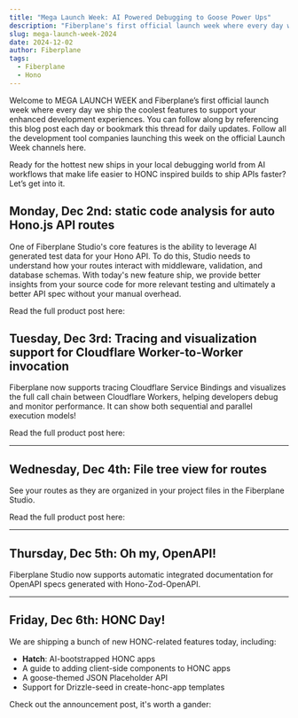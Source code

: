 ```yaml
---
title: "Mega Launch Week: AI Powered Debugging to Goose Power Ups"
description: "Fiberplane's first official launch week where every day we ship the coolest features to support your enhanced development experiences."
slug: mega-launch-week-2024
date: 2024-12-02
author: Fiberplane
tags:
  - Fiberplane
  - Hono
---
```



Welcome to MEGA LAUNCH WEEK and Fiberplane’s first official launch week where every day we ship the coolest features to support your enhanced development experiences. You can follow along by referencing this blog post each day or bookmark this thread for daily updates. Follow all the development tool companies launching this week on the official Launch Week channels here.

Ready for the hottest new ships in your local debugging world from AI workflows that make life easier to HONC inspired builds to ship APIs faster? Let’s get into it.

## Monday, Dec 2nd: static code analysis for auto Hono.js API routes

One of Fiberplane Studio's core features is the ability to leverage AI generated test data for your Hono API. To do this, Studio needs to understand how your routes interact with middleware, validation, and database schemas. With today's new feature ship, we provide better insights from your source code for more relevant testing and ultimately a better API spec without your manual overhead.

Read the full product post here:

<LinkCard
  title="Code Analysis"
  description="Fiberplane Studio static code analysis for auto Hono.js API routes"
  href="https://fiberplane.com/blog/code-analysis/"
/>

## Tuesday, Dec 3rd: Tracing and visualization support for Cloudflare Worker-to-Worker invocation

Fiberplane now supports tracing Cloudflare Service Bindings and visualizes the full call chain between Cloudflare Workers, helping developers debug and monitor performance. It can show both sequential and parallel execution models!

Read the full product post here:

<LinkCard
  title="Worker-to-Worker Service Bindings"
  description="Tracing and visualization support for Worker-to-Worker invocation within Hono APIs"
  href="https://fiberplane.com/blog/introducing-tracing-for-cloudflare-service-bindings-with-fiberplane/"
/>

---

## Wednesday, Dec 4th: File tree view for routes

See your routes as they are organized in your project files in the Fiberplane Studio.

Read the full product post here:

<LinkCard
  title="File tree view for routes"
  description="Visualize your routes in the Fiberplane Studio as they are organized in your project files"
  href="https://fiberplane.com/blog/file-tree-view-for-routes/"
/>

---

## Thursday, Dec 5th: Oh my, OpenAPI!

Fiberplane Studio now supports automatic integrated documentation for OpenAPI specs generated with Hono-Zod-OpenAPI.

<LinkCard
  title="Fiberplane Studio OpenAPI Support"
  description="Check out the announcement post for more details"
  href="/blog/announcing-openapi-support"
/>

---

## Friday, Dec 6th: HONC Day!

We are shipping a bunch of new HONC-related features today, including:

- **Hatch**: AI-bootstrapped HONC apps
- A guide to adding client-side components to HONC apps
- A goose-themed JSON Placeholder API
- Support for Drizzle-seed in create-honc-app templates

Check out the announcement post, it's worth a gander:

<LinkCard
  title="HONC Day 2k24"
  description="*Goose sounds intensify*"
  href="/blog/honc-day-2024"
/>
